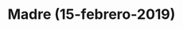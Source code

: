 ---
title: "Madre (15-febrero-2019)"
link: "/madre2/"
description: " Madre solo hay una y bendito DIOS me toco a mí, gracias por tanto Amor, nos vemos en el cielo."
---